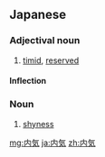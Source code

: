 ==Japanese==
{{ja-kanjitab|うち|き|yomi=y}}

===Adjectival noun===
{{ja-adj|infl=な|うちき|kyu=內氣}}

# [[timid]], [[reserved]]

====Inflection====
{{ja-na|うちき}}

===Noun===
{{ja-noun|うちき|kyu=內氣}}

# [[shyness]]

[[mg:内気]]
[[ja:内気]]
[[zh:内気]]